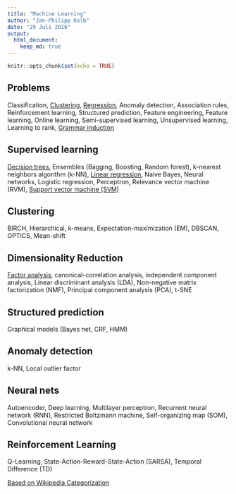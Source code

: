 ```yaml
---
title: "Machine Learning"
author: "Jan-Philipp Kolb"
date: "29 Juli 2016"
output:
  html_document:
    keep_md: true
---
```


```r
knitr::opts_chunk$set(echo = TRUE)
```

## Problems

Classification, [Clustering](https://github.com/Japhilko/DataAnalysis/blob/master/UseCases/Wiki_GermanCities.md), [Regression](https://github.com/Japhilko/DataAnalysis/tree/master/Regression), 
Anomaly detection, Association rules, Reinforcement learning, Structured prediction, Feature engineering, Feature learning, Online learning, Semi-supervised learning, Unsupervised learning, Learning to rank, [Grammar induction](https://en.wikipedia.org/wiki/Grammar_induction)

## Supervised learning

[Decision trees](https://github.com/Japhilko/DataAnalysis/blob/master/Machine%20Learning/DecisionTrees.md), Ensembles (Bagging, Boosting, Random forest), k-nearest neighbors algorithm (k-NN), [Linear regression](https://github.com/Japhilko/DataAnalysis/blob/master/Regression/SimpleLinearRegression.md), Naive Bayes, Neural networks, Logistic regression, Perceptron, Relevance vector machine (RVM), [Support vector machine (SVM)](https://github.com/Japhilko/DataAnalysis/blob/master/Machine%20Learning/SupportVectorMachines.md)


## Clustering

BIRCH, Hierarchical, k-means, Expectation-maximization (EM), DBSCAN, OPTICS, Mean-shift 

## Dimensionality Reduction

[Factor analysis](https://github.com/Japhilko/DataAnalysis/blob/master/Multivariate%20Analysis/FactorAnalysis.md), canonical-correlation analysis, independent component analysis, Linear discriminant analysis (LDA), Non-negative matrix factorization (NMF), Principal component analysis (PCA), t-SNE 

## Structured prediction

Graphical models (Bayes net, CRF, HMM)

## Anomaly detection

k-NN, Local outlier factor 

## Neural nets

Autoencoder, Deep learning, Multilayer perceptron, Recurrent neural network (RNN), Restricted Boltzmann machine, Self-organizing map (SOM), Convolutional neural network 

## Reinforcement Learning

Q-Learning, State-Action-Reward-State-Action (SARSA), Temporal Difference (TD) 



[Based on Wikipedia Categorization ](https://en.wikipedia.org/wiki/Machine_learning)